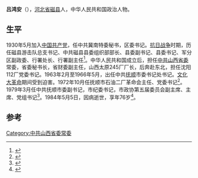 {{Infobox_officeholder
|name = 吕鸿安
|image name =
|width = 180px
|now = 中共抚顺市委副书记
|period = 
|Sex = 男
|different name =
|party = {{中国共产党|22px}}
|Native place = [[河北省|河北省]][[磁县|磁县]]
|date of birth = 1906年
|place of birth = [[河北省|河北省]][[磁县|磁县]]
|date of death = 1984年5月5日(77-78歲)
|place of death = 
|spouse = 
|relatives = 
|educate = 
|past = 
|work =
}}
'''吕鸿安'''（{{bd|1908年|10月|1984年|5月5日}}），[[河北省|河北省]][[磁县|磁县]]人，中华人民共和国政治人物。

== 生平 ==
1930年5月加入[[中国共产党|中国共产党]]，任中共冀南特委秘书，区委书记。[[抗日战争|抗日战争]]时期，历任磁县游击队总支书记、中共磁县县委组织部部长、县委副书记、县委书记、军分区副政委、行署处长、行署副主任<ref>{{cite book|editor=中共涉县县委党史办公室编|title=一二九师在涉县：资料选编|date=1986年11月|pages=165|accessdate=2016-04-17}}</ref>。中华人民共和国成立后，担任[[中共山西省委|中共山西省委]]常委，省委秘书长，省财委副主任，山西太原245厂厂长，后奔赴东北，担任沈阳112厂党委书记。1963年2月至1966年5月，出任中共[[抚顺|抚顺]]市委书记处书记。[[文化大革命|文化大革命]]期间受到迫害。1972年10月任抚顺市石油二厂革命会主任、党委书记<ref>{{cite book|editor=抚顺石化公司石油二厂|title=流金岁月 石油二厂老同志回忆录|date=1999年9月|pages=199|accessdate=2016-04-17}}</ref>。1979年3月任中共抚顺市委副书记，市纪委书记，市政协第五届委员会副主席、主席、党组书记<ref>{{cite book|editor=中共抚顺市委组织部，中共抚顺市委党史研究室，抚顺市档案局编|title=中国共产党辽宁省抚顺市组织史资料 1928-1987|date=1992年11月|pages=298|accessdate=2016-04-17}}</ref>。1984年5月5日，因病逝世，享年76岁<ref>{{cite book|editor=抚顺市社会科学院，抚顺市人民政府地方志办公室编|title=抚顺市志 市情要览卷|date=, 2005.08|publisher=沈阳：辽宁民族出版社|isbn=7-80644-741-5|pages=714|accessdate=2016-04-17}}</ref>。

==参考==
{{reflist}}

[[Category:中共山西省委常委|Category:中共山西省委常委]]